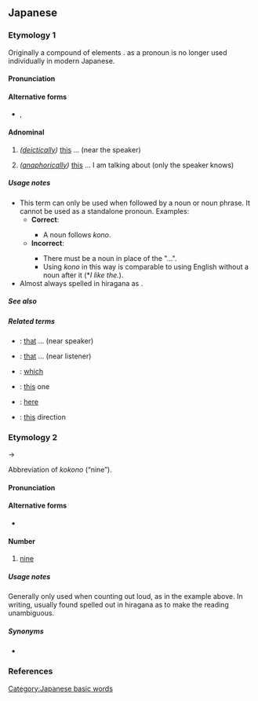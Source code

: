 ==Japanese==

===Etymology 1===
Originally a compound of {{etyl|ojp|ja}} elements {{compound|lang=ja|こ|tr1=ko|t1=(''pronoun'') this|の|tr2=no|t2=possessive, modifies following noun}}. {{l|ja|こ}} as a pronoun is no longer used individually in modern Japanese.

====Pronunciation====
{{ja-pron|acc=h|acc_ref=DJR}}

====Alternative forms====
* {{l|ja|此の}}, {{l|ja|斯の}}

====Adnominal====
{{ja-pos|adnominal}}

# ''([[deictically]])'' [[this]] ... (near the speaker)
#: {{ja-usex|'''この'''車は緑です。|'''この''' くるま は みどり です。|'''This''' car is green.}}
# ''([[anaphorically]])'' [[this]] ... I am talking about (only the speaker knows)

=====Usage notes=====
* This term can only be used when followed by a noun or noun phrase. It cannot be used as a standalone pronoun. Examples:
** '''Correct''':
**: {{ja-usex-inline|'''この'''[[色]]が好きです。|'''^この''' いろ が すき です。|I like '''this''' color.}}
*** A noun follows ''kono''.
** '''Incorrect''':
**: {{ja-usex-inline|'''この'''が好きです。|'''^この''' が すき です。|I like '''this''' ...}}
*** There must be a noun in place of the "...".
*** Using ''kono'' in this way is comparable to using English {{m|en|the}} without a noun after it (*''I like the.'').
* Almost always spelled in hiragana as {{lang|ja|この}}.

=====See also=====
{{Japanese demonstratives}}

=====Related terms=====
{{rel-top}}
* {{ja-r|その}}: [[that]] ... (near speaker)
* {{ja-r|あの}}: [[that]] ... (near listener)
* {{ja-r|どの}}: [[which]]
* {{ja-r|これ}}: [[this]] one
* {{ja-r|ここ}}: [[here]]
* {{ja-r|こちら}}: [[this]] direction
{{rel-bottom}}

===Etymology 2===
{{IPAchar|/kokono/}} → {{IPAchar|/kono/}}

Abbreviation of {{etyl|ojp|ja}} ''kokono'' (“nine”).

====Pronunciation====
{{ja-pron|acc=1|acc_ref=DJR}}

====Alternative forms====
* {{l|ja|九}}

====Number====
{{ja-pos|numeral symbol}}

# {{lb|ja|dated}} [[nine]]
#: {{ja-usex|ひい、ふう、みい、よう、いつ、むう、なな、やあ、'''この'''、とお。|One, two, three, four, five, six, seven, eight, '''nine''', ten.}}

=====Usage notes=====
Generally only used when counting out loud, as in the example above. In writing, usually found spelled out in hiragana as {{lang|ja|この}} to make the reading unambiguous.

=====Synonyms=====
* {{ja-r|ここのつ}}

===References===
<references/>

[[Category:Japanese basic words]]